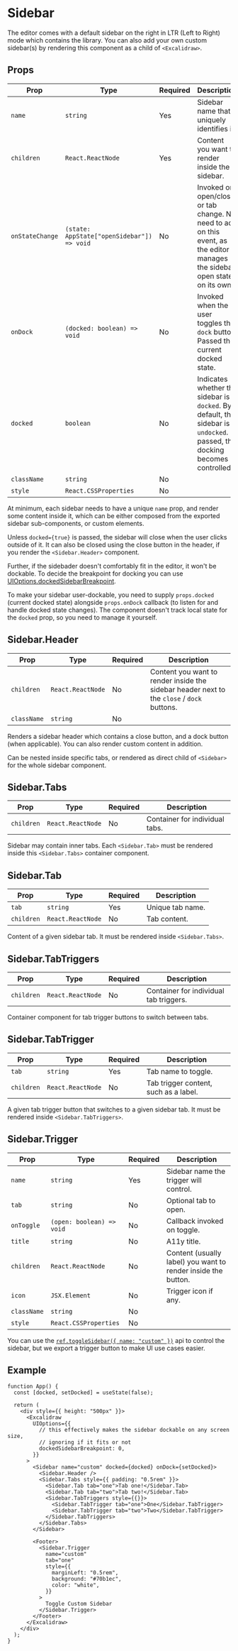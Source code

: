 # Sidebar

The editor comes with a default sidebar on the right in LTR (Left to Right) mode which contains the library. You can also add your own custom sidebar(s) by rendering this component as a child of `<Excalidraw>`.

## Props

| Prop | Type | Required | Description |
| --- | --- | --- | --- |
| `name` | `string` | Yes | Sidebar name that uniquely identifies it. |
| `children` | `React.ReactNode` | Yes | Content you want to render inside the sidebar. |
| `onStateChange` | `(state: AppState["openSidebar"]) => void` | No | Invoked on open/close or tab change. No need to act on this event, as the editor manages the sidebar open state on its own. |
| `onDock` | `(docked: boolean) => void` | No | Invoked when the user toggles the `dock` button. Passed the current docked state. |
| `docked` | `boolean` | No | Indicates whether the sidebar is `docked`. By default, the sidebar is `undocked`. If passed, the docking becomes controlled. |
| `className` | `string` | No |  |
| `style` | `React.CSSProperties` | No |  |

At minimum, each sidebar needs to have a unique `name` prop, and render some content inside it, which can be either composed from the exported sidebar sub-components, or custom elements.

Unless `docked={true}` is passed, the sidebar will close when the user clicks outside of it. It can also be closed using the close button in the header, if you render the `<Sidebar.Header>` component.

Further, if the sidebader doesn't comfortably fit in the editor, it won't be dockable. To decide the breakpoint for docking you can use [UIOptions.dockedSidebarBreakpoint](/docs/@excalidraw/excalidraw/api/props/ui-options#dockedsidebarbreakpoint).

To make your sidebar user-dockable, you need to supply `props.docked` (current docked state) alongside `props.onDock` callback (to listen for and handle docked state changes). The component doesn't track local state for the `docked` prop, so you need to manage it yourself.

## Sidebar.Header

| Prop | Type | Required | Description |
| --- | --- | --- | --- |
| `children` | `React.ReactNode` | No | Content you want to render inside the sidebar header next to the `close` / `dock` buttons. |
| `className` | `string` | No |  |

Renders a sidebar header which contains a close button, and a dock button (when applicable). You can also render custom content in addition.

Can be nested inside specific tabs, or rendered as direct child of `<Sidebar>` for the whole sidebar component.

## Sidebar.Tabs

| Prop       | Type              | Required | Description                    |
| ---------- | ----------------- | -------- | ------------------------------ |
| `children` | `React.ReactNode` | No       | Container for individual tabs. |

Sidebar may contain inner tabs. Each `<Sidebar.Tab>` must be rendered inside this `<Sidebar.Tabs>` container component.

## Sidebar.Tab

| Prop       | Type              | Required | Description      |
| ---------- | ----------------- | -------- | ---------------- |
| `tab`      | `string`          | Yes      | Unique tab name. |
| `children` | `React.ReactNode` | No       | Tab content.     |

Content of a given sidebar tab. It must be rendered inside `<Sidebar.Tabs>`.

## Sidebar.TabTriggers

| Prop | Type | Required | Description |
| --- | --- | --- | --- |
| `children` | `React.ReactNode` | No | Container for individual tab triggers. |

Container component for tab trigger buttons to switch between tabs.

## Sidebar.TabTrigger

| Prop | Type | Required | Description |
| --- | --- | --- | --- |
| `tab` | `string` | Yes | Tab name to toggle. |
| `children` | `React.ReactNode` | No | Tab trigger content, such as a label. |

A given tab trigger button that switches to a given sidebar tab. It must be rendered inside `<Sidebar.TabTriggers>`.

## Sidebar.Trigger

| Prop | Type | Required | Description |
| --- | --- | --- | --- |
| `name` | `string` | Yes | Sidebar name the trigger will control. |
| `tab` | `string` | No | Optional tab to open. |
| `onToggle` | `(open: boolean) => void` | No | Callback invoked on toggle. |
| `title` | `string` | No | A11y title. |
| `children` | `React.ReactNode` | No | Content (usually label) you want to render inside the button. |
| `icon` | `JSX.Element` | No | Trigger icon if any. |
| `className` | `string` | No |  |
| `style` | `React.CSSProperties` | No |  |

You can use the [`ref.toggleSidebar({ name: "custom" })`](/docs/@excalidraw/excalidraw/api/props/ref#toggleSidebar) api to control the sidebar, but we export a trigger button to make UI use cases easier.

## Example

```tsx live
function App() {
  const [docked, setDocked] = useState(false);

  return (
    <div style={{ height: "500px" }}>
      <Excalidraw
        UIOptions={{
          // this effectively makes the sidebar dockable on any screen size,
          // ignoring if it fits or not
          dockedSidebarBreakpoint: 0,
        }}
      >
        <Sidebar name="custom" docked={docked} onDock={setDocked}>
          <Sidebar.Header />
          <Sidebar.Tabs style={{ padding: "0.5rem" }}>
            <Sidebar.Tab tab="one">Tab one!</Sidebar.Tab>
            <Sidebar.Tab tab="two">Tab two!</Sidebar.Tab>
            <Sidebar.TabTriggers style={{}}>
              <Sidebar.TabTrigger tab="one">One</Sidebar.TabTrigger>
              <Sidebar.TabTrigger tab="two">Two</Sidebar.TabTrigger>
            </Sidebar.TabTriggers>
          </Sidebar.Tabs>
        </Sidebar>

        <Footer>
          <Sidebar.Trigger
            name="custom"
            tab="one"
            style={{
              marginLeft: "0.5rem",
              background: "#70b1ec",
              color: "white",
            }}
          >
            Toggle Custom Sidebar
          </Sidebar.Trigger>
        </Footer>
      </Excalidraw>
    </div>
  );
}
```
